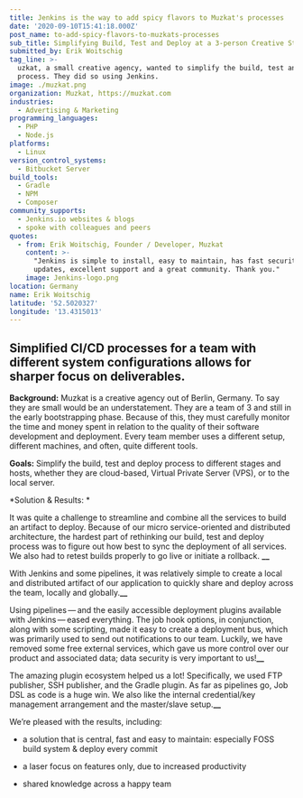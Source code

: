 ```yaml
---
title: Jenkins is the way to add spicy flavors to Muzkat's processes
date: '2020-09-10T15:41:18.000Z'
post_name: to-add-spicy-flavors-to-muzkats-processes
sub_title: Simplifying Build, Test and Deploy at a 3-person Creative Start-up
submitted_by: Erik Woitschig
tag_line: >-
  uzkat, a small creative agency, wanted to simplify the build, test and deploy
  process. They did so using Jenkins.
image: ./muzkat.png
organization: Muzkat, https://muzkat.com
industries:
  - Advertising & Marketing
programming_languages:
  - PHP
  - Node.js
platforms:
  - Linux
version_control_systems:
  - Bitbucket Server
build_tools:
  - Gradle
  - NPM
  - Composer
community_supports:
  - Jenkins.io websites & blogs
  - spoke with colleagues and peers
quotes:
  - from: Erik Woitschig, Founder / Developer, Muzkat
    content: >-
      "Jenkins is simple to install, easy to maintain, has fast security
      updates, excellent support and a great community. Thank you."
    image: Jenkins-logo.png
location: Germany
name: Erik Woitschig
latitude: '52.5020327'
longitude: '13.4315013'
---
```

## Simplified CI/CD processes for a team with different system configurations allows for sharper focus on deliverables.

**Background:** Muzkat is a creative agency out of Berlin, Germany. To say they are small would be an understatement. They are a team of 3 and still in the early bootstrapping phase. Because of this, they must carefully monitor the time and money spent in relation to the quality of their software development and deployment. Every team member uses a different setup, different machines, and often, quite different tools.

**Goals:** Simplify the build, test and deploy process to different stages and hosts, whether they are cloud-based, Virtual Private Server (VPS), or to the local server.

<Testimonal idx="0" />

\*Solution & Results: \*

It was quite a challenge to streamline and combine all the services to build an artifact to deploy. Because of our micro service-oriented and distributed architecture, the hardest part of rethinking our build, test and deploy process was to figure out how best to sync the deployment of all services. We also had to retest builds properly to go live or initiate a rollback. **\_\_**

With Jenkins and some pipelines, it was relatively simple to create a local and distributed artifact of our application to quickly share and deploy across the team, locally and globally.**\_\_**

Using pipelines — and the easily accessible deployment plugins available with Jenkins — eased everything. The job hook options, in conjunction, along with some scripting, made it easy to create a deployment bus, which was primarily used to send out notifications to our team. Luckily, we have removed some free external services, which gave us more control over our product and associated data; data security is very important to us!**\_\_**

The amazing plugin ecosystem helped us a lot! Specifically, we used FTP publisher, SSH publisher, and the Gradle plugin. As far as pipelines go, Job DSL as code is a huge win. We also like the internal credential/key management arrangement and the master/slave setup.**\_\_**

We’re pleased with the results, including:

-   a solution that is central, fast and easy to maintain: especially FOSS build system & deploy every commit

-   a laser focus on features only, due to increased productivity

-   shared knowledge across a happy team
